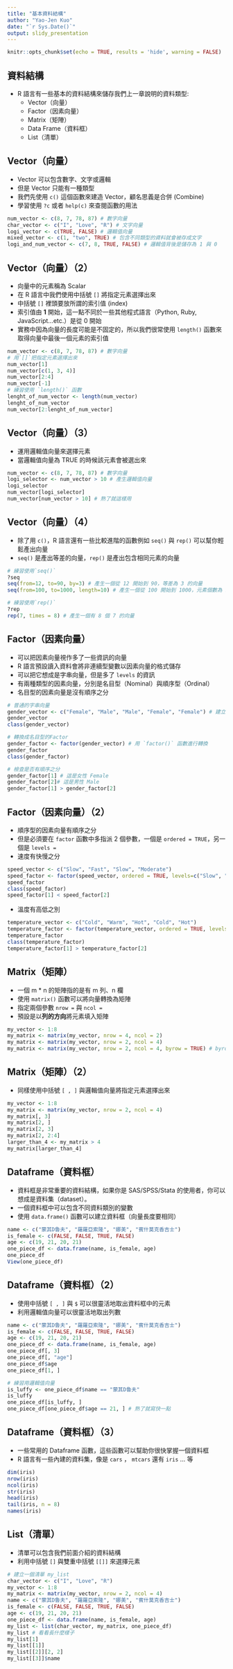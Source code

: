 ```yaml
---
title: "基本資料結構"
author: "Yao-Jen Kuo"
date: "`r Sys.Date()`"
output: slidy_presentation
---
```


```r
knitr::opts_chunk$set(echo = TRUE, results = 'hide', warning = FALSE)
```

## 資料結構

- R 語言有一些基本的資料結構來儲存我們上一章說明的資料類型:
    - Vector（向量）
    - Factor（因素向量）
    - Matrix（矩陣）
    - Data Frame（資料框）
    - List（清單）
  
## Vector（向量）

- Vector 可以包含數字、文字或邏輯
- 但是 Vector 只能有一種類型
- 我們先使用 `c()` 這個函數來建造 Vector，顧名思義是合併 (Combine)
- 學習使用 `?c` 或者 `help(c)` 來查閱函數的用法

```r
num_vector <- c(8, 7, 78, 87) # 數字向量
char_vector <- c("I", "Love", "R") # 文字向量
logi_vector <- c(TRUE, FALSE) # 邏輯值向量
mixed_vector <- c(1, "two", TRUE) # 包含不同類型的資料就會被存成文字
logi_and_num_vector <- c(7, 8, TRUE, FALSE) # 邏輯值背後是儲存為 1 與 0
```

## Vector（向量）（2）

- 向量中的元素稱為 Scalar
- 在 R 語言中我們使用中括號 `[]` 將指定元素選擇出來
- 中括號 `[]` 裡頭要放所謂的索引值 (index)
- 索引值由 **1** 開始，這一點不同於一些其他程式語言（Python, Ruby, JavaScript...etc.）是從 0 開始
- 實務中因為向量的長度可能是不固定的，所以我們很常使用 `length()` 函數來取得向量中最後一個元素的索引值

```r
num_vector <- c(8, 7, 78, 87) # 數字向量
# 用`[]`把指定元素選擇出來
num_vector[1]
num_vector[c(1, 3, 4)]
num_vector[2:4]
num_vector[-1]
# 練習使用 `length()` 函數
lenght_of_num_vector <- length(num_vector)
lenght_of_num_vector
num_vector[2:lenght_of_num_vector]
```

## Vector（向量）（3）

- 運用邏輯值向量來選擇元素
- 當邏輯值向量為 TRUE 的時候該元素會被選出來

```r
num_vector <- c(8, 7, 78, 87) # 數字向量
logi_selector <- num_vector > 10 # 產生邏輯值向量
logi_selector
num_vector[logi_selector]
num_vector[num_vector > 10] # 熟了就這樣用
```

## Vector（向量）（4）

- 除了用 `c()`，R 語言還有一些比較進階的函數例如 `seq()` 與 `rep()` 可以幫你輕鬆產出向量
- `seq()` 是產出等差的向量，`rep()` 是產出包含相同元素的向量

```r
# 練習使用`seq()`
?seq
seq(from=12, to=90, by=3) # 產生一個從 12 開始到 90，等差為 3 的向量
seq(from=100, to=1000, length=10) # 產生一個從 100 開始到 1000，元素個數為 10 的向量

# 練習使用`rep()`
?rep
rep(7, times = 8) # 產生一個有 8 個 7 的向量
```

## Factor（因素向量）

- 可以把因素向量視作多了一些資訊的向量
- R 語言預設讀入資料會將非連續型變數以因素向量的格式儲存
- 可以把它想成是字串向量，但是多了 `levels` 的資訊
- 有兩種類型的因素向量，分別是名目型（Nominal）與順序型（Ordinal）
- 名目型的因素向量是沒有順序之分

```r
# 普通的字串向量
gender_vector <- c("Female", "Male", "Male", "Female", "Female") # 建立一個 3 女 2 男的向量
gender_vector
class(gender_vector)

# 轉換成名目型的Factor
gender_factor <- factor(gender_vector) # 用 `factor()` 函數進行轉換
gender_factor
class(gender_factor)

# 檢查是否有順序之分
gender_factor[1] # 這是女性 Female
gender_factor[2]# 這是男性 Male
gender_factor[1] > gender_factor[2]
```

## Factor（因素向量）（2）

- 順序型的因素向量有順序之分
- 但是必須要在 `factor` 函數中多指派 2 個參數，一個是 `ordered = TRUE`，另一個是 `levels = `
- 速度有快慢之分

```r
speed_vector <- c("Slow", "Fast", "Slow", "Moderate")
speed_factor <- factor(speed_vector, ordered = TRUE, levels=c("Slow", "Moderate", "Fast"))
speed_factor
class(speed_factor)
speed_factor[1] < speed_factor[2]
```

- 溫度有高低之別

```r
temperature_vector <- c("Cold", "Warm", "Hot", "Cold", "Hot")
temperature_factor <- factor(temperature_vector, ordered = TRUE, levels=c("Cold", "Warm", "Hot"))
temperature_factor
class(temperature_factor)
temperature_factor[1] > temperature_factor[2]
```

## Matrix（矩陣）

- 一個 m * n 的矩陣指的是有 m 列、n 欄
- 使用 `matrix()` 函數可以將向量轉換為矩陣
- 指定兩個參數 `nrow = ` 與 `ncol = `
- 預設是以**列的方向**將元素填入矩陣

```r
my_vector <- 1:8
my_matrix <- matrix(my_vector, nrow = 4, ncol = 2)
my_matrix <- matrix(my_vector, nrow = 2, ncol = 4)
my_matrix <- matrix(my_vector, nrow = 2, ncol = 4, byrow = TRUE) # byrow 預設為 FALSE
```

## Matrix（矩陣）（2）

- 同樣使用中括號 `[ , ]` 與邏輯值向量將指定元素選擇出來

```r
my_vector <- 1:8
my_matrix <- matrix(my_vector, nrow = 2, ncol = 4)
my_matrix[, 3]
my_matrix[2, ]
my_matrix[2, 3]
my_matrix[2, 2:4]
larger_than_4 <- my_matrix > 4
my_matrix[larger_than_4]
```

## Dataframe（資料框）

- 資料框是非常重要的資料結構，如果你是 SAS/SPSS/Stata 的使用者，你可以想成是資料集（dataset）。
- 一個資料框中可以包含不同資料類別的變數
- 使用 `data.frame()` 函數可以建立資料框（向量長度要相同）

```r
name <- c("蒙其D魯夫", "羅羅亞索隆", "娜美", "賓什莫克香吉士")
is_female <- c(FALSE, FALSE, TRUE, FALSE)
age <- c(19, 21, 20, 21)
one_piece_df <- data.frame(name, is_female, age)
one_piece_df
View(one_piece_df)
```

## Dataframe（資料框）（2）

- 使用中括號 `[ , ]` 與 `$` 可以很靈活地取出資料框中的元素
- 利用邏輯值向量可以很靈活地取出列數

```r
name <- c("蒙其D魯夫", "羅羅亞索隆", "娜美", "賓什莫克香吉士")
is_female <- c(FALSE, FALSE, TRUE, FALSE)
age <- c(19, 21, 20, 21)
one_piece_df <- data.frame(name, is_female, age)
one_piece_df[, 3]
one_piece_df[, "age"]
one_piece_df$age
one_piece_df[1, ]

# 練習用邏輯值向量
is_luffy <- one_piece_df$name == "蒙其D魯夫"
is_luffy
one_piece_df[is_luffy, ]
one_piece_df[one_piece_df$age == 21, ] # 熟了就寫快一點
```

## Dataframe（資料框）（3）

- 一些常用的 Dataframe 函數，這些函數可以幫助你很快掌握一個資料框
- R 語言有一些內建的資料集，像是 `cars` ， `mtcars` 還有 `iris` ... 等

```r
dim(iris)
nrow(iris)
ncol(iris)
str(iris)
head(iris)
tail(iris, n = 8)
names(iris)
```

## List（清單）

- 清單可以包含我們前面介紹的資料結構
- 利用中括號 `[]` 與雙重中括號 `[[]]` 來選擇元素

```r
# 建立一個清單 my_list
char_vector <- c("I", "Love", "R")
my_vector <- 1:8
my_matrix <- matrix(my_vector, nrow = 2, ncol = 4)
name <- c("蒙其D魯夫", "羅羅亞索隆", "娜美", "賓什莫克香吉士")
is_female <- c(FALSE, FALSE, TRUE, FALSE)
age <- c(19, 21, 20, 21)
one_piece_df <- data.frame(name, is_female, age)
my_list <- list(char_vector, my_matrix, one_piece_df)
my_list # 看看長什麼樣子
my_list[1]
my_list[[1]]
my_list[[2]][2, 2]
my_list[[3]]$name
```